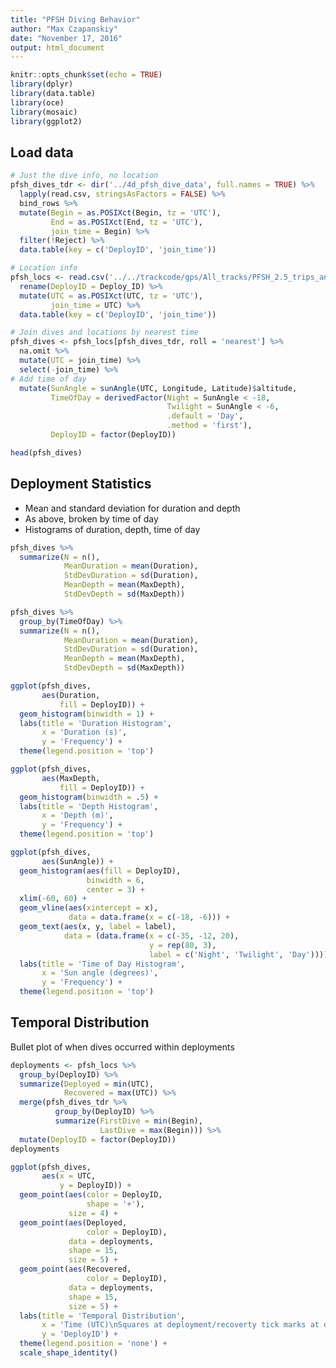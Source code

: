 ```yaml
---
title: "PFSH Diving Behavior"
author: "Max Czapanskiy"
date: "November 17, 2016"
output: html_document
---
```


```r
knitr::opts_chunk$set(echo = TRUE)
library(dplyr)
library(data.table)
library(oce)
library(mosaic)
library(ggplot2)
```

## Load data
```r
# Just the dive info, no location
pfsh_dives_tdr <- dir('../4d_pfsh_dive_data', full.names = TRUE) %>%
  lapply(read.csv, stringsAsFactors = FALSE) %>%
  bind_rows %>%
  mutate(Begin = as.POSIXct(Begin, tz = 'UTC'),
         End = as.POSIXct(End, tz = 'UTC'),
         join_time = Begin) %>%
  filter(!Reject) %>%
  data.table(key = c('DeployID', 'join_time'))

# Location info
pfsh_locs <- read.csv('../../trackcode/gps/All_tracks/PFSH_2.5_trips_annotated.csv', stringsAsFactors = FALSE) %>%
  rename(DeployID = Deploy_ID) %>%
  mutate(UTC = as.POSIXct(UTC, tz = 'UTC'),
         join_time = UTC) %>%
  data.table(key = c('DeployID', 'join_time'))

# Join dives and locations by nearest time
pfsh_dives <- pfsh_locs[pfsh_dives_tdr, roll = 'nearest'] %>%
  na.omit %>%
  mutate(UTC = join_time) %>%
  select(-join_time) %>%
# Add time of day
  mutate(SunAngle = sunAngle(UTC, Longitude, Latitude)$altitude,
         TimeOfDay = derivedFactor(Night = SunAngle < -18,
                                   Twilight = SunAngle < -6,
                                   .default = 'Day',
                                   .method = 'first'),
         DeployID = factor(DeployID))

head(pfsh_dives)
```

## Deployment Statistics

* Mean and standard deviation for duration and depth
* As above, broken by time of day
* Histograms of duration, depth, time of day

```r
pfsh_dives %>% 
  summarize(N = n(),
            MeanDuration = mean(Duration),
            StdDevDuration = sd(Duration),
            MeanDepth = mean(MaxDepth),
            StdDevDepth = sd(MaxDepth))

pfsh_dives %>%
  group_by(TimeOfDay) %>%
  summarize(N = n(),
            MeanDuration = mean(Duration),
            StdDevDuration = sd(Duration),
            MeanDepth = mean(MaxDepth),
            StdDevDepth = sd(MaxDepth))

ggplot(pfsh_dives,
       aes(Duration,
           fill = DeployID)) +
  geom_histogram(binwidth = 1) +
  labs(title = 'Duration Histogram',
       x = 'Duration (s)',
       y = 'Frequency') + 
  theme(legend.position = 'top')

ggplot(pfsh_dives,
       aes(MaxDepth,
           fill = DeployID)) +
  geom_histogram(binwidth = .5) +
  labs(title = 'Depth Histogram',
       x = 'Depth (m)',
       y = 'Frequency') + 
  theme(legend.position = 'top')

ggplot(pfsh_dives,
       aes(SunAngle)) +
  geom_histogram(aes(fill = DeployID),
                 binwidth = 6,
                 center = 3) +
  xlim(-60, 60) +
  geom_vline(aes(xintercept = x),
             data = data.frame(x = c(-18, -6))) +
  geom_text(aes(x, y, label = label),
            data = (data.frame(x = c(-35, -12, 20),
                               y = rep(80, 3),
                               label = c('Night', 'Twilight', 'Day')))) +
  labs(title = 'Time of Day Histogram',
       x = 'Sun angle (degrees)',
       y = 'Frequency') + 
  theme(legend.position = 'top')
```

## Temporal Distribution

Bullet plot of when dives occurred within deployments

```r
deployments <- pfsh_locs %>%
  group_by(DeployID) %>%
  summarize(Deployed = min(UTC),
            Recovered = max(UTC)) %>%
  merge(pfsh_dives_tdr %>%
          group_by(DeployID) %>%
          summarize(FirstDive = min(Begin),
                    LastDive = max(Begin))) %>%
  mutate(DeployID = factor(DeployID))
deployments

ggplot(pfsh_dives,
       aes(x = UTC,
           y = DeployID)) +
  geom_point(aes(color = DeployID,
                 shape = '+'),
             size = 4) + 
  geom_point(aes(Deployed,
                 color = DeployID),
             data = deployments,
             shape = 15,
             size = 5) +
  geom_point(aes(Recovered,
                 color = DeployID),
             data = deployments,
             shape = 15,
             size = 5) +
  labs(title = 'Temporal Distribution',
       x = 'Time (UTC)\nSquares at deployment/recoverty tick marks at dives',
       y = 'DeployID') +
  theme(legend.position = 'none') +
  scale_shape_identity()
```
